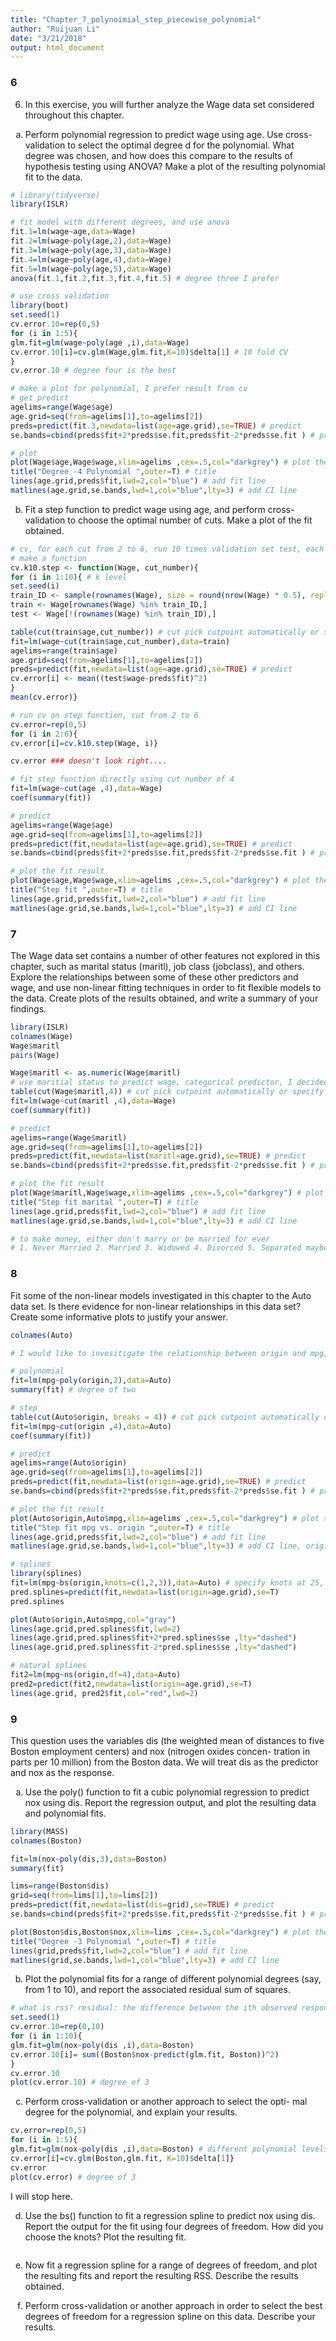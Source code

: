 ```yaml
---
title: "Chapter_7_polynoimial_step_piecewise_polynomial"
author: "Ruijuan Li"
date: "3/21/2018"
output: html_document
---
```


### 6 

6. In this exercise, you will further analyze the Wage data set considered throughout this chapter.

(a) Perform polynomial regression to predict wage using age. Use cross-validation to select the optimal degree d for the polynomial. What degree was chosen, and how does this compare to the results of hypothesis testing using ANOVA? Make a plot of the resulting polynomial fit to the data.

```r
# library(tidyverse)
library(ISLR)

# fit model with different degrees, and use anova 
fit.1=lm(wage~age,data=Wage)
fit.2=lm(wage~poly(age,2),data=Wage) 
fit.3=lm(wage~poly(age,3),data=Wage) 
fit.4=lm(wage~poly(age,4),data=Wage) 
fit.5=lm(wage~poly(age,5),data=Wage) 
anova(fit.1,fit.2,fit.3,fit.4,fit.5) # degree three I prefer 

# use cross validation 
library(boot)
set.seed(1)
cv.error.10=rep(0,5) 
for (i in 1:5){
glm.fit=glm(wage~poly(age ,i),data=Wage) 
cv.error.10[i]=cv.glm(Wage,glm.fit,K=10)$delta[1] # 10 fold CV 
} 
cv.error.10 # degree four is the best 

# make a plot for polynomial, I prefer result from cv 
# get predict 
agelims=range(Wage$age)
age.grid=seq(from=agelims[1],to=agelims[2])
preds=predict(fit.3,newdata=list(age=age.grid),se=TRUE) # predict
se.bands=cbind(preds$fit+2*preds$se.fit,preds$fit-2*preds$se.fit ) # predict +/- 2se

# plot 
plot(Wage$age,Wage$wage,xlim=agelims ,cex=.5,col="darkgrey") # plot the value
title("Degree -4 Polynomial ",outer=T) # title 
lines(age.grid,preds$fit,lwd=2,col="blue") # add fit line 
matlines(age.grid,se.bands,lwd=1,col="blue",lty=3) # add CI line 
```

(b) Fit a step function to predict wage using age, and perform cross- validation to choose the optimal number of cuts. Make a plot of the fit obtained.

```r
# cv, for each cut from 2 to 6, run 10 times validation set test, each validation set start with a different seed 
# make a function 
cv.k10.step <- function(Wage, cut_number){
for (i in 1:10){ # k level 
set.seed(i)
train_ID <- sample(rownames(Wage), size = round(nrow(Wage) * 0.5), replace = F) 
train <- Wage[rownames(Wage) %in% train_ID,]
test <- Wage[!(rownames(Wage) %in% train_ID),] 

table(cut(train$age,cut_number)) # cut pick cutpoint automatically or specify cut point using breaks 
fit=lm(wage~cut(train$age,cut_number),data=train) 
agelims=range(train$age)
age.grid=seq(from=agelims[1],to=agelims[2])
preds=predict(fit,newdata=list(age=age.grid),se=TRUE) # predict
cv.error[i] <- mean((test$wage-preds$fit)^2)
}  
mean(cv.error)} 

# run cv on step function, cut from 2 to 6
cv.error=rep(0,5)
for (i in 2:6){
cv.error[i]=cv.k10.step(Wage, i)}

cv.error ### doesn't look right.... 

# fit step function directly using cut number of 4
fit=lm(wage~cut(age ,4),data=Wage) 
coef(summary(fit))

# predict 
agelims=range(Wage$age)
age.grid=seq(from=agelims[1],to=agelims[2])
preds=predict(fit,newdata=list(age=age.grid),se=TRUE) # predict
se.bands=cbind(preds$fit+2*preds$se.fit,preds$fit-2*preds$se.fit ) # predict +/- 2se

# plot the fit result 
plot(Wage$age,Wage$wage,xlim=agelims ,cex=.5,col="darkgrey") # plot the value
title("Step fit ",outer=T) # title 
lines(age.grid,preds$fit,lwd=2,col="blue") # add fit line 
matlines(age.grid,se.bands,lwd=1,col="blue",lty=3) # add CI line  
```

### 7 

The Wage data set contains a number of other features not explored in this chapter, such as marital status (maritl), job class (jobclass), and others. Explore the relationships between some of these other predictors and wage, and use non-linear fitting techniques in order to fit flexible models to the data. Create plots of the results obtained, and write a summary of your findings.

```r
library(ISLR)
colnames(Wage)
Wage$maritl 
pairs(Wage)

Wage$maritl <- as.numeric(Wage$maritl)
# use maritial status to predict wage, categorical predictor, I decided to use step function  
table(cut(Wage$maritl,4)) # cut pick cutpoint automatically or specify cut point using breaks 
fit=lm(wage~cut(maritl ,4),data=Wage) 
coef(summary(fit))

# predict 
agelims=range(Wage$maritl)
age.grid=seq(from=agelims[1],to=agelims[2])
preds=predict(fit,newdata=list(maritl=age.grid),se=TRUE) # predict
se.bands=cbind(preds$fit+2*preds$se.fit,preds$fit-2*preds$se.fit ) # predict +/- 2se

# plot the fit result 
plot(Wage$maritl,Wage$wage,xlim=agelims ,cex=.5,col="darkgrey") # plot the value
title("Step fit marital ",outer=T) # title 
lines(age.grid,preds$fit,lwd=2,col="blue") # add fit line 
matlines(age.grid,se.bands,lwd=1,col="blue",lty=3) # add CI line  

# to make money, either don't marry or be married for ever 
# 1. Never Married 2. Married 3. Widowed 4. Divorced 5. Separated maybe this level, need to check 
```

### 8 

Fit some of the non-linear models investigated in this chapter to the Auto data set. Is there evidence for non-linear relationships in this data set? Create some informative plots to justify your answer.

```r
colnames(Auto) 

# I would like to invesitigate the relationship between origin and mpg, hypothesis, Japanese car has a higher mpg, origin matters 

# polynomial 
fit=lm(mpg~poly(origin,2),data=Auto) 
summary(fit) # degree of two 

# step 
table(cut(Auto$origin, breaks = 4)) # cut pick cutpoint automatically or specify cut point using breaks 
fit=lm(mpg~cut(origin ,4),data=Auto)  
coef(summary(fit))

# predict 
agelims=range(Auto$origin)
age.grid=seq(from=agelims[1],to=agelims[2])
preds=predict(fit,newdata=list(origin=age.grid),se=TRUE) # predict
se.bands=cbind(preds$fit+2*preds$se.fit,preds$fit-2*preds$se.fit ) # predict +/- 2se

# plot the fit result 
plot(Auto$origin,Auto$mpg,xlim=agelims ,cex=.5,col="darkgrey") # plot the value
title("Step fit mpg vs. origin ",outer=T) # title 
lines(age.grid,preds$fit,lwd=2,col="blue") # add fit line 
matlines(age.grid,se.bands,lwd=1,col="blue",lty=3) # add CI line, origin matters 

# splines 
library(splines)
fit=lm(mpg~bs(origin,knots=c(1,2,3)),data=Auto) # specify knots at 25, 40, and 60 
pred.splines=predict(fit,newdata=list(origin=age.grid),se=T)
pred.splines 

plot(Auto$origin,Auto$mpg,col="gray")
lines(age.grid,pred.splines$fit,lwd=2)
lines(age.grid,pred.splines$fit+2*pred.splines$se ,lty="dashed")
lines(age.grid,pred.splines$fit-2*pred.splines$se ,lty="dashed")

# natural splines
fit2=lm(mpg~ns(origin,df=4),data=Auto)
pred2=predict(fit2,newdata=list(origin=age.grid),se=T) 
lines(age.grid, pred2$fit,col="red",lwd=2)  
```

### 9 

This question uses the variables dis (the weighted mean of distances to five Boston employment centers) and nox (nitrogen oxides concen- tration in parts per 10 million) from the Boston data. We will treat dis as the predictor and nox as the response.

(a) Use the poly() function to fit a cubic polynomial regression to predict nox using dis. Report the regression output, and plot the resulting data and polynomial fits.

```r
library(MASS)
colnames(Boston)

fit=lm(nox~poly(dis,3),data=Boston) 
summary(fit) 

lims=range(Boston$dis)
grid=seq(from=lims[1],to=lims[2])
preds=predict(fit,newdata=list(dis=grid),se=TRUE) # predict
se.bands=cbind(preds$fit+2*preds$se.fit,preds$fit-2*preds$se.fit ) # predict +/- 2se

plot(Boston$dis,Boston$nox,xlim=lims ,cex=.5,col="darkgrey") # plot the value
title("Degree -3 Polynomial ",outer=T) # title 
lines(grid,preds$fit,lwd=2,col="blue") # add fit line 
matlines(grid,se.bands,lwd=1,col="blue",lty=3) # add CI line  
```

(b) Plot the polynomial fits for a range of different polynomial degrees (say, from 1 to 10), and report the associated residual sum of squares.

```r
# what is rss? residual: the difference between the ith observed response value and the ith response value that is predicted by our linear model. RSS is sum of squares of residuals 
set.seed(1)
cv.error.10=rep(0,10) 
for (i in 1:10){
glm.fit=glm(nox~poly(dis ,i),data=Boston) 
cv.error.10[i]= sum((Boston$nox-predict(glm.fit, Boston))^2) 
} 
cv.error.10  
plot(cv.error.10) # degree of 3 
```

(c) Perform cross-validation or another approach to select the opti- mal degree for the polynomial, and explain your results.

```r
cv.error=rep(0,5) 
for (i in 1:5){
glm.fit=glm(nox~poly(dis ,i),data=Boston) # different polynomial levels 
cv.error[i]=cv.glm(Boston,glm.fit, K=10)$delta[1]}  
cv.error  
plot(cv.error) # degree of 3 
```

I will stop here. 

(d) Use the bs() function to fit a regression spline to predict nox using dis. Report the output for the fit using four degrees of freedom. How did you choose the knots? Plot the resulting fit.

```r
```

(e) Now fit a regression spline for a range of degrees of freedom, and plot the resulting fits and report the resulting RSS. Describe the results obtained.

(f) Perform cross-validation or another approach in order to select the best degrees of freedom for a regression spline on this data. Describe your results.
